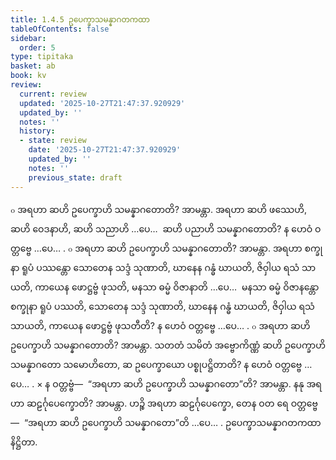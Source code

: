 ```yaml
---
title: 1.4.5 ဥပေက္ခာသမန္နာဂတကထာ
tableOfContents: false
sidebar:
  order: 5
type: tipitaka
basket: ab
book: kv
review:
  current: review
  updated: '2025-10-27T21:47:37.920929'
  updated_by: ''
  notes: ''
  history:
  - state: review
    date: '2025-10-27T21:47:37.920929'
    updated_by: ''
    notes: ''
    previous_state: draft
---
```



<ReviewStatus review={frontmatter.review} showDetails={true} />

<HypothesisAnnotation frontmatter={frontmatter} />

<DynamicBreadcrumb />

<Division number="397" book="kv" e="ch" v="32" p="211">

<Paragraph number="1358" book="kv">
๐ အရဟာ ဆဟိ ဥပေက္ခာဟိ သမန္နာဂတောတိ? အာမန္တာ. အရဟာ ဆဟိ ဖဿေဟိ, ဆဟိ ဝေဒနာဟိ, ဆဟိ သညာဟိ …ပေ…  ဆဟိ ပညာဟိ သမန္နာဂတောတိ? န ဟေဝံ ဝတ္တဗ္ဗေ …ပေ… .
</Paragraph>

<Paragraph number="1359" book="kv">
๐ အရဟာ ဆဟိ ဥပေက္ခာဟိ သမန္နာဂတောတိ? အာမန္တာ. အရဟာ စက္ခုနာ ရူပံ ပဿန္တော သောတေန သဒ္ဒံ သုဏာတိ, ဃာနေန ဂန္ဓံ ဃာယတိ, ဇိဝှါယ ရသံ သာယတိ, ကာယေန ဖောဋ္ဌဗ္ဗံ ဖုသတိ, မနသာ ဓမ္မံ ဝိဇာနာတိ …ပေ…  မနသာ ဓမ္မံ ဝိဇာနန္တော စက္ခုနာ ရူပံ ပဿတိ, သောတေန သဒ္ဒံ သုဏာတိ, ဃာနေန ဂန္ဓံ ဃာယတိ, ဇိဝှါယ ရသံ သာယတိ, ကာယေန ဖောဋ္ဌဗ္ဗံ ဖုသတီတိ? န ဟေဝံ ဝတ္တဗ္ဗေ …ပေ… .
</Paragraph>

<Paragraph number="1360" book="kv">
๐ အရဟာ ဆဟိ ဥပေက္ခာဟိ သမန္နာဂတောတိ? အာမန္တာ. သတတံ သမိတံ အဗ္ဗောကိဏ္ဏံ ဆဟိ ဥပေက္ခာဟိ သမန္နာဂတော သမောဟိတော, ဆ ဥပေက္ခာယော ပစ္စုပဋ္ဌိတာတိ? န ဟေဝံ ဝတ္တဗ္ဗေ …ပေ… .
</Paragraph>

<Paragraph number="1361" book="kv">
× န ဝတ္တဗ္ဗံ—  “အရဟာ ဆဟိ ဥပေက္ခာဟိ သမန္နာဂတော”တိ? အာမန္တာ. နနု အရဟာ ဆဠင်္ဂုပေက္ခောတိ? အာမန္တာ. ဟဉ္စိ အရဟာ ဆဠင်္ဂုပေက္ခော, တေန ဝတ ရေ ဝတ္တဗ္ဗေ—  “အရဟာ ဆဟိ ဥပေက္ခာဟိ သမန္နာဂတော”တိ …ပေ… .

</Paragraph>
</Division>

<Paragraph number="1362" type="center" book="kv">
ဥပေက္ခာသမန္နာဂတကထာ နိဋ္ဌိတာ.
</Paragraph>